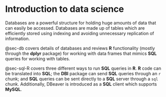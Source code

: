 # Introduction to data science {#sec-intro .unnumbered}

Databases are a powerful structure for holding huge amounts of data that can easily be accessed.  Databases are made up of tables which are efficiently stored using indexing and avoiding unnecessary replication of information.

@sec-db covers details of databases and reviews **R** functionality (mostly through the **dplyr** package) for working with data frames that mimics **SQL** queries for working with tables.

@sec-sql-R covers three different ways to run **SQL** queries in **R**. **R** code can be translated into **SQL**; the **DBI** package can send **SQL** queries through an `r` chunk; and **SQL** queries can be sent directly to a **SQL** server through a `sql` chunk.  Additionally, DBeaver is introduced as a **SQL** client which supports **MySQL**.



